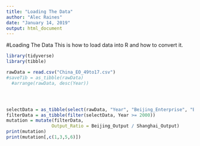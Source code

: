 ---
title: "Loading The Data"
author: "Alec Raines"
date: "January 14, 2019"
output: html_document
---

#Loading The Data
This is how to load data into R and how to convert it.

```{r echo=FALSE}
library(tidyverse)
library(tibble)

rawData = read.csv("China_EO_49to17.csv")
#saveTib = as_tibble(rawData)
  #arrange(rawData, desc(Year))





```

```{r}
selectData = as_tibble(select(rawData, "Year", "Beijing_Enterprise", "Beijing_Output", "Shanghai_Enterprise", "Shanghai_Output"))
filterData = as_tibble(filter(selectData, Year >= 2000))
mutation = mutate(filterData,
                 Output_Ratio = Beijing_Output / Shanghai_Output)
print(mutation)
print(mutation[,c(1,3,5,6)])
```